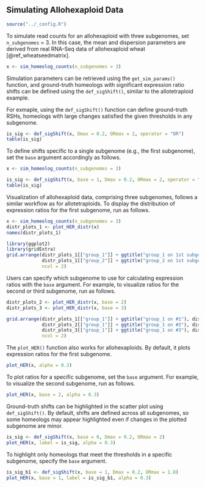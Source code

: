 ## Simulating Allohexaploid Data

```r
source("../_config.R")
```

To simulate read counts for an allohexaploid with three subgenomes, set `n_subgenomes` = 3.
In this case, the mean and dispersion parameters are derived from real RNA-Seq data
of allohexaploid wheat [@ref_wheatseedmatrix].

```r
x <- sim_homeolog_counts(n_subgenomes = 3)
```

Simulation parameters can be retrieved using the `get_sim_params()` function,
and ground-truth homeologs with significant expression ratio shifts
can be defined using the `def_sigShift()`, similar to the allotetraploid example.

For exmaple, using the `def_sigShift()` function can define ground-truth RSHs,
homeologs with large changes satisfied the given thresholds in any subgenome.

```r
is_sig <- def_sigShift(x, Dmax = 0.2, ORmax = 2, operator = "OR")
table(is_sig)
```

To define shifts specific to a single subgenome (e.g., the first subgenome),
set the `base` argument accordingly as follows.

```r
x <- sim_homeolog_counts(n_subgenomes = 3)

is_sig <- def_sigShift(x, base = 1, Dmax = 0.2, ORmax = 2, operator = "OR")
table(is_sig)
```

Visualization of allohexaploid data, comprising three subgenomes,
follows a similar workflow as for allotetraploids.
To display the distribution of expression ratios for the first subgenome,
run as follows.

```r
x <- sim_homeolog_counts(n_subgenomes = 3)
distr_plots_1 <- plot_HER_distr(x)
names(distr_plots_1)

library(ggplot2)
library(gridExtra)
grid.arrange(distr_plots_1[["group_1"]] + ggtitle("group_1 on 1st subgenome"), 
             distr_plots_1[["group_2"]] + ggtitle("group_2 on 1st subgenome"),
             ncol = 2)
```

Users can specify which subgenome to use for calculating expression ratios with the `base` argument.
For example, to visualize ratios for the second or third subgenome, run as follows.

```r
distr_plots_2 <- plot_HER_distr(x, base = 2)
distr_plots_3 <- plot_HER_distr(x, base = 3)

grid.arrange(distr_plots_1[["group_1"]] + ggtitle("group_1 on #1"), distr_plots_1[["group_2"]] + ggtitle("group_2 on #1"),
             distr_plots_2[["group_1"]] + ggtitle("group_1 on #2"), distr_plots_2[["group_2"]] + ggtitle("group_2 on #2"),
             distr_plots_3[["group_1"]] + ggtitle("group_1 on #3"), distr_plots_3[["group_2"]] + ggtitle("group_2 on #3"),
             ncol = 2)
```

The `plot_HER()` function also works for allohexaploids.
By default, it plots expression ratios for the first subgenome.

```r
plot_HER(x, alpha = 0.3)
```

To plot ratios for a specific subgenome, set the `base` argument.
For example, to visualize the second subgenome, run as follows.

```r
plot_HER(x, base = 2, alpha = 0.3)
```

Ground-truth shifts can be highlighted in the scatter plot using `def_sigShift()`.
By default, shifts are defined across all subgenomes,
so some homeologs may appear highlighted even if changes in the plotted subgenome are minor.

```r
is_sig <- def_sigShift(x, base = 0, Dmax = 0.2, ORmax = 2)
plot_HER(x, label = is_sig, alpha = 0.3)
```

To highlight only homeologs that meet the thresholds in a specific subgenome,
specify the `base` argument.

```r
is_sig_b1 <- def_sigShift(x, base = 1, Dmax = 0.2, ORmax = 1.8)
plot_HER(x, base = 1, label = is_sig_b1, alpha = 0.3)
```


